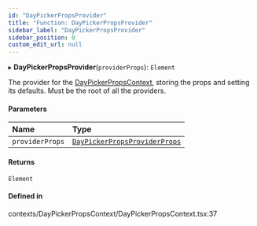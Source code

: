 ```yaml
---
id: "DayPickerPropsProvider"
title: "Function: DayPickerPropsProvider"
sidebar_label: "DayPickerPropsProvider"
sidebar_position: 0
custom_edit_url: null
---
```


▸ **DayPickerPropsProvider**(`providerProps`): `Element`

The provider for the [DayPickerPropsContext](/api/variables/DayPickerPropsContext.md), storing the props and setting its defaults.
Must be the root of all the providers.

#### Parameters

| Name | Type |
| :------ | :------ |
| `providerProps` | [`DayPickerPropsProviderProps`](/api/interfaces/DayPickerPropsProviderProps.md) |

#### Returns

`Element`

#### Defined in

contexts/DayPickerPropsContext/DayPickerPropsContext.tsx:37

